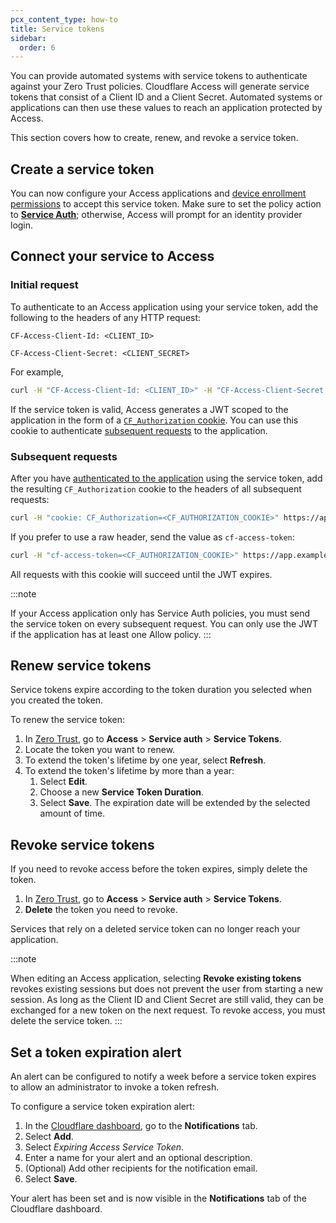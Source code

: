 ```yaml
---
pcx_content_type: how-to
title: Service tokens
sidebar:
  order: 6
---
```



You can provide automated systems with service tokens to authenticate against your Zero Trust policies. Cloudflare Access will generate service tokens that consist of a Client ID and a Client Secret. Automated systems or applications can then use these values to reach an application protected by Access.

This section covers how to create, renew, and revoke a service token.

## Create a service token

<Render file="access/create-service-token" />

You can now configure your Access applications and [device enrollment permissions](/cloudflare-one/connections/connect-devices/warp/deployment/device-enrollment/#check-for-service-token) to accept this service token. Make sure to set the policy action to [**Service Auth**](/cloudflare-one/policies/access/#service-auth); otherwise, Access will prompt for an identity provider login.

## Connect your service to Access

### Initial request

To authenticate to an Access application using your service token, add the following to the headers of any HTTP request:

`CF-Access-Client-Id: <CLIENT_ID>`

`CF-Access-Client-Secret: <CLIENT_SECRET>`

For example,

```sh
curl -H "CF-Access-Client-Id: <CLIENT_ID>" -H "CF-Access-Client-Secret: <CLIENT_SECRET>" https://app.example.com
```

If the service token is valid, Access generates a JWT scoped to the application in the form of a [`CF_Authorization` cookie](/cloudflare-one/identity/authorization-cookie/). You can use this cookie to authenticate [subsequent requests](#subsequent-requests) to the application.

### Subsequent requests

After you have [authenticated to the application](#initial-request) using the service token, add the resulting `CF_Authorization` cookie to the headers of all subsequent requests:

```sh
curl -H "cookie: CF_Authorization=<CF_AUTHORIZATION_COOKIE>" https://app.example.com
```

If you prefer to use a raw header, send the value as `cf-access-token`:

```sh
curl -H "cf-access-token=<CF_AUTHORIZATION_COOKIE>" https://app.example.com
```

All requests with this cookie will succeed until the JWT expires.

:::note

If your Access application only has Service Auth policies, you must send the service token on every subsequent request. You can only use the JWT if the application has at least one Allow policy.
:::

## Renew service tokens

Service tokens expire according to the token duration you selected when you created the token.

To renew the service token:

1. In [Zero Trust](https://one.dash.cloudflare.com), go to **Access** > **Service auth** > **Service Tokens**.
2. Locate the token you want to renew.
3. To extend the token's lifetime by one year, select **Refresh**.
4. To extend the token's lifetime by more than a year:
   1. Select **Edit**.
   2. Choose a new **Service Token Duration**.
   3. Select **Save**. The expiration date will be extended by the selected amount of time.

## Revoke service tokens

If you need to revoke access before the token expires, simply delete the token.

1. In [Zero Trust](https://one.dash.cloudflare.com), go to **Access** > **Service auth** > **Service Tokens**.
2. **Delete** the token you need to revoke.

Services that rely on a deleted service token can no longer reach your application.

:::note

When editing an Access application, selecting **Revoke existing tokens** revokes existing sessions but does not prevent the user from starting a new session. As long as the Client ID and Client Secret are still valid, they can be exchanged for a new token on the next request. To revoke access, you must delete the service token.
:::

## Set a token expiration alert

An alert can be configured to notify a week before a service token expires to allow an administrator to invoke a token refresh.

<AvailableNotifications product="Cloudflare Access" />

To configure a service token expiration alert:

1. In the [Cloudflare dashboard](https://dash.cloudflare.com), go to the **Notifications** tab.
2. Select **Add**.
3. Select _Expiring Access Service Token_.
4. Enter a name for your alert and an optional description.
5. (Optional) Add other recipients for the notification email.
6. Select **Save**.

Your alert has been set and is now visible in the **Notifications** tab of the Cloudflare dashboard.
